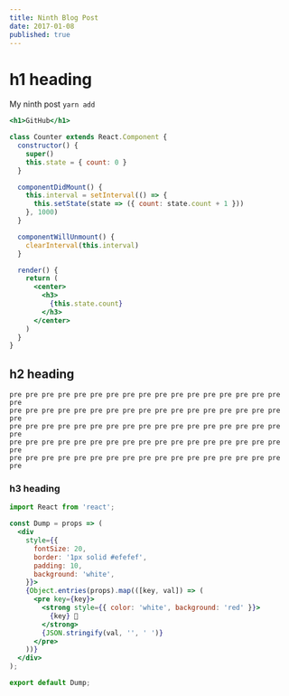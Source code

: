 ```yaml
---
title: Ninth Blog Post
date: 2017-01-08
published: true
---
```


# h1 heading

My ninth post `yarn add`

```jsx react-live
<h1>GitHub</h1>
```

```jsx react-live
class Counter extends React.Component {
  constructor() {
    super()
    this.state = { count: 0 }
  }

  componentDidMount() {
    this.interval = setInterval(() => {
      this.setState(state => ({ count: state.count + 1 }))
    }, 1000)
  }

  componentWillUnmount() {
    clearInterval(this.interval)
  }

  render() {
    return (
      <center>
        <h3>
          {this.state.count}
        </h3>
      </center>
    )
  }
}
```

## h2 heading

```
pre pre pre pre pre pre pre pre pre pre pre pre pre pre pre pre pre pre
pre pre pre pre pre pre pre pre pre pre pre pre pre pre pre pre pre pre
pre pre pre pre pre pre pre pre pre pre pre pre pre pre pre pre pre pre
pre pre pre pre pre pre pre pre pre pre pre pre pre pre pre pre pre pre
pre pre pre pre pre pre pre pre pre pre pre pre pre pre pre pre pre pre
```

### h3 heading

```jsx {1,3-5,7}
import React from 'react';

const Dump = props => (
  <div
    style={{
      fontSize: 20,
      border: '1px solid #efefef',
      padding: 10,
      background: 'white',
    }}>
    {Object.entries(props).map(([key, val]) => (
      <pre key={key}>
        <strong style={{ color: 'white', background: 'red' }}>
          {key} 💩
        </strong>
        {JSON.stringify(val, '', ' ')}
      </pre>
    ))}
  </div>
);

export default Dump;
```